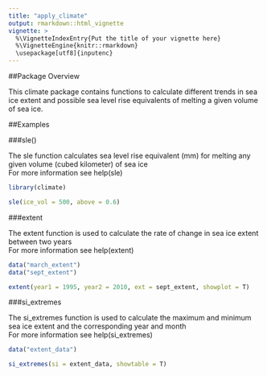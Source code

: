 ```yaml
---
title: "apply_climate"
output: rmarkdown::html_vignette
vignette: >
  %\VignetteIndexEntry{Put the title of your vignette here}
  %\VignetteEngine{knitr::rmarkdown}
  \usepackage[utf8]{inputenc}
---
```


##Package Overview

This climate package contains functions to calculate different trends in sea ice extent and possible sea level rise equivalents of melting a given volume of sea ice.  


##Examples

###sle()

The sle function calculates sea level rise equivalent (mm) for melting any given volume (cubed kilometer) of sea ice  
For more information see help(sle)  

```r
library(climate)

sle(ice_vol = 500, above = 0.6)
```

###extent

The extent function is used to calculate the rate of change in sea ice extent between two years  
For more information see help(extent)  

```r

data("march_extent")
data("sept_extent")

extent(year1 = 1995, year2 = 2010, ext = sept_extent, showplot = T)
```

###si_extremes

The si_extremes function is used to calculate the maximum and minimum sea ice extent and the corresponding year and month  
For more information see help(si_extremes)  

```r

data("extent_data")

si_extremes(si = extent_data, showtable = T)
```

